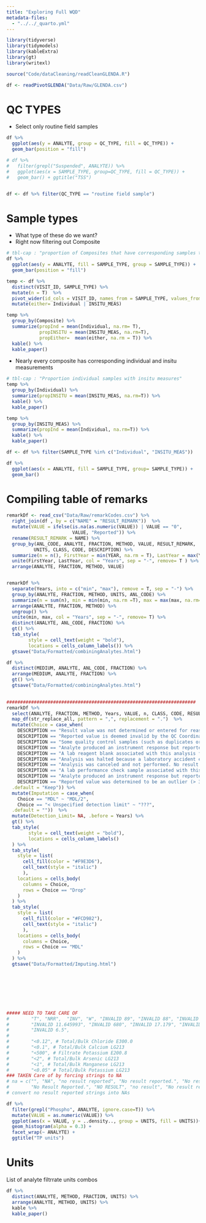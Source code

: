 ```yaml
---
title: "Exploring Full WQD"
metadata-files:
  - "../../_quarto.yml"
---
```




```r
library(tidyverse)
library(tidymodels)
library(kableExtra)
library(gt)
library(writexl)

source("Code/dataCleaning/readCleanGLENDA.R")

df <- readPivotGLENDA("Data/Raw/GLENDA.csv")
```

# QC TYPES
- Select only routine field samples
```r
df %>%
  ggplot(aes(y = ANALYTE, group = QC_TYPE, fill = QC_TYPE)) +
  geom_bar(position = "fill")

# df %>% 
#   filter(grepl("Suspended", ANALYTE)) %>%
#   ggplot(aes(x = SAMPLE_TYPE, group=QC_TYPE, fill = QC_TYPE)) +
#   geom_bar() + ggtitle("TSS")


df <- df %>% filter(QC_TYPE == "routine field sample")
```


# Sample types
- What type of these do we want?
- Right now filtering out Composite
```r

# tbl-cap : "proportion of Composites that have corresponding samples taken"
df %>%
  ggplot(aes(y = ANALYTE, fill = SAMPLE_TYPE, group = SAMPLE_TYPE)) +
  geom_bar(position = "fill")

temp <- df %>% 
  distinct(VISIT_ID, SAMPLE_TYPE) %>%
  mutate(n = T)  %>%
  pivot_wider(id_cols = VISIT_ID, names_from = SAMPLE_TYPE, values_from = n, values_fill = F)  %>%
  mutate(either= Individual | INSITU_MEAS) 

temp %>%
  group_by(Composite) %>%
  summarize(propInd = mean(Individual, na.rm= T),
            propINSITU = mean(INSITU_MEAS, na.rm=T),
            propEither=  mean(either, na.rm = T)) %>%
  kable() %>%
  kable_paper()
```
- Nearly every composite has corresponding individual and insitu measurements 

```r

# tbl-cap : "Proportion individual samples with insitu measures"
temp %>%
  group_by(Individual) %>%
  summarize(propINSITU = mean(INSITU_MEAS, na.rm=T)) %>%
  kable() %>%
  kable_paper()
```

```r
temp %>%
  group_by(INSITU_MEAS) %>%
  summarize(propInd = mean(Individual, na.rm=T)) %>%
  kable() %>%
  kable_paper()

df <- df %>% filter(SAMPLE_TYPE %in% c("Individual", "INSITU_MEAS"))
```



```r
df %>%
  ggplot(aes(x = ANALYTE, fill = SAMPLE_TYPE, group= SAMPLE_TYPE)) +
  geom_bar()
```


# Compiling table of remarks
```r
remarkDf <- read_csv("Data/Raw/remarkCodes.csv") %>%
  right_join(df , by = c("NAME" = "RESULT_REMARK"))  %>%
  mutate(VALUE = ifelse(is.na(as.numeric(VALUE)) | VALUE == "0", 
                        VALUE, "Reported")) %>% 
  rename(RESULT_REMARK = NAME) %>%
  group_by(ANL_CODE, ANALYTE, FRACTION, METHOD, VALUE, RESULT_REMARK, 
          UNITS, CLASS, CODE, DESCRIPTION) %>%
  summarize(n = n(), FirstYear = min(YEAR, na.rm = T), LastYear = max(YEAR, na.rm=T)) %>% 
  unite(FirstYear, LastYear, col = "Years", sep = "-", remove= T ) %>%
  arrange(ANALYTE, FRACTION, METHOD, VALUE)


remarkDf %>%
  separate(Years, into = c("min", "max"), remove = T, sep = "-") %>%
  group_by(ANALYTE, FRACTION, METHOD, UNITS, ANL_CODE) %>%
  summarize(n = sum(n), min = min(min, na.rm =T), max = max(max, na.rm=T)) %>%
  arrange(ANALYTE, FRACTION, METHOD) %>%
  ungroup() %>%
  unite(min, max, col = "Years", sep = "-", remove= T) %>%
  distinct(ANALYTE, ANL_CODE, FRACTION) %>%
  gt() %>%
  tab_style(
        style = cell_text(weight = "bold"),
        locations = cells_column_labels()) %>%
  gtsave("Data/Formatted/combiningAnalytes.html")

df %>%
  distinct(MEDIUM, ANALYTE, ANL_CODE, FRACTION) %>%
  arrange(MEDIUM, ANALYTE, FRACTION) %>%
  gt() %>%
  gtsave("Data/Formatted/combiningAnalytes.html")
  
```


```r

#####################################################################
remarkDf %>%
  select(ANALYTE, FRACTION, METHOD, Years, VALUE, n, CLASS, CODE, RESULT_REMARK, DESCRIPTION) %>%
  map_df(str_replace_all, pattern = ",", replacement = ".")  %>%
  mutate(Choice = case_when(
    DESCRIPTION == "Result value was not determined or entered for reasons other than those presented in this list. No result value was reported" ~ "Drop",
    DESCRIPTION == "Reported value is deemed invalid by the QC Coordinator" ~ "Drop",
    DESCRIPTION == "Some quality control samples (such as duplicates or standard checks) related to the analysis were not prepared. analyzed. or reported." ~ "Drop",
    DESCRIPTION == "Analyte produced an instrument response but reported value is below the calculated method detection limit. Validity of reported value may be compromised" ~ "MDL", 
    DESCRIPTION == "A lab reagent blank associated with this analysis failed the acceptance criteria. Validity of reported value may be compromised" ~ "Drop",
    DESCRIPTION == "Analysis was halted because a laboratory accident either  destroyed the sample or rendered it not suitable for analysis. No result value was reported" ~ "Drop",
    DESCRIPTION == "Analysis was canceled and not performed. No result value was reported" ~ "Drop",
    DESCRIPTION == "A lab performance check sample associated with this analysis failed the acceptance criteria. Validity of reported value may be compromised" ~ "Drop", 
    DESCRIPTION == "Analyte produced an instrument response but reported value is below a detection limit. The type of detection limit was unspecified. Validity of reported value may be compromised" ~ "< Unspecified detection limit",
    DESCRIPTION == "Reported value was determined to be an outlier (> 3 std. devs) when compared to other data values from the same project and station." ~ "3SD Outlier",
  .default = "Keep")) %>%
  mutate(Imputation = case_when(
    Choice == "MDL" ~ "MDL/2",
    Choice == "< Unspecified detection limit" ~ "???",
  .default = ""))  %>%
  mutate(Detection_Limit= NA, .before = Years) %>%
  gt() %>%
  tab_style(
        style = cell_text(weight = "bold"),
        locations = cells_column_labels()
  ) %>% 
  tab_style(
    style = list(
      cell_fill(color = "#F9E3D6"),
      cell_text(style = "italic")
      ),
    locations = cells_body(
      columns = Choice,
      rows = Choice == "Drop" 
    )
  ) %>%
  tab_style(
    style = list(
      cell_fill(color = "#FCD982"),
      cell_text(style = "italic")
      ),
    locations = cells_body(
      columns = Choice,
      rows = Choice == "MDL" 
    )
  ) %>%
  gtsave("Data/Formatted/Imputing.html")

  






##### NEED TO TAKE CARE OF
#        "T", "NRR",  "INV", "W", "INVALID 89", "INVALID 88", "INVALID 88.5", "LAC", "INVALID 115",  "INVALID 8.4",
#        "INVALID 11.645993", "INVALID 680", "INVALID 17.179", "INVALID 26.8039", "INVALID 4.1", "INVALID 42.9",
#        "INVALID 6.5",
#
#        "<0.12", # Total/Bulk Chloride E300.0
#        "<0.1", # Total/Bulk Calcium LG213
#        "<500", # Filtrate Potassium E200.8
#        "<2", # Total/Bulk Arsenic LG213
#        "<1", # Total/Bulk Manganese LG213
#        "<0.05" # Total/Bulk Potassium LG213
### TAKEN Care of by forcing strings to NA
# na = c("", "NA", "no result reported", "No result reported.", "No result recorded.", "No Result Reported",
#        "No Result Reported.", "NO RESULT", "no result", "No result reported",
# convert no result reported strings into NAs

df %>%
  filter(grepl("Phospho", ANALYTE, ignore.case=T)) %>%
  mutate(VALUE = as.numeric(VALUE)) %>%
  ggplot(aes(x = VALUE, y = ..density.., group = UNITS, fill = UNITS))+ 
  geom_histogram(alpha = 0.3) +
  facet_wrap(~ ANALYTE) +
  ggtitle("TP units")
```

# Units 
List of analyte filtrrate units combos
```r
df %>%
  distinct(ANALYTE, METHOD, FRACTION, UNITS) %>%
  arrange(ANALYTE, METHOD, UNITS) %>%
  kable %>%
  kable_paper()
```
